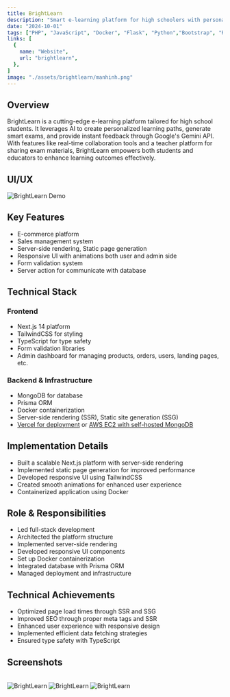 ```yaml
---
title: BrightLearn
description: "Smart e-learning platform for high schoolers with personalized paths, AI exams, Gemini API feedback, and teacher collaboration tools"
date: "2024-10-01"
tags: ["PHP", "JavaScript", "Docker", "Flask", "Python","Bootstrap", "Render", "Firebase", "MySQL"]
links: [
  {
    name: "Website",
    url: "brightlearn",
  },
]
image: "./assets/brightlearn/manhinh.png"
---
```


## Overview

BrightLearn is a cutting-edge e-learning platform tailored for high school students. It leverages AI to create personalized learning paths, generate smart exams, and provide instant feedback through Google's Gemini API. With features like real-time collaboration tools and a teacher platform for sharing exam materials, BrightLearn empowers both students and educators to enhance learning outcomes effectively.

## UI/UX

<img
  src="./assets/brightlearn/1.png"
  alt="BrightLearn Demo"
  className="w-full aspect-video"
/>

## Key Features

- E-commerce platform
- Sales management system
- Server-side rendering, Static page generation
- Responsive UI with animations both user and admin side
- Form validation system
- Server action for communicate with database

## Technical Stack

### Frontend
- Next.js 14 platform
- TailwindCSS for styling
- TypeScript for type safety
- Form validation libraries
- Admin dashboard for managing products, orders, users, landing pages, etc.

### Backend & Infrastructure
- MongoDB for database
- Prisma ORM
- Docker containerization
- Server-side rendering (SSR), Static site generation (SSG)
- [Vercel for deployment](https://scodenjnja.store/en) or [AWS EC2 with self-hosted MongoDB](https://release.scodenjnja.store/en)

## Implementation Details

- Built a scalable Next.js platform with server-side rendering
- Implemented static page generation for improved performance
- Developed responsive UI using TailwindCSS
- Created smooth animations for enhanced user experience
- Containerized application using Docker

## Role & Responsibilities

- Led full-stack development
- Architected the platform structure
- Implemented server-side rendering
- Developed responsive UI components
- Set up Docker containerization
- Integrated database with Prisma ORM
- Managed deployment and infrastructure

## Technical Achievements

- Optimized page load times through SSR and SSG
- Improved SEO through proper meta tags and SSR
- Enhanced user experience with responsive design
- Implemented efficient data fetching strategies
- Ensured type safety with TypeScript 

## Screenshots

<br />
<div className="flex flex-col gap-4">
  <Image src="./assets/brightlearn/2.png" alt="BrightLearn" />
  <Image src="./assets/brightlearn/3.png" alt="BrightLearn" />
  <Image src="./assets/brightlearn/44.png" alt="BrightLearn" />
</div> 